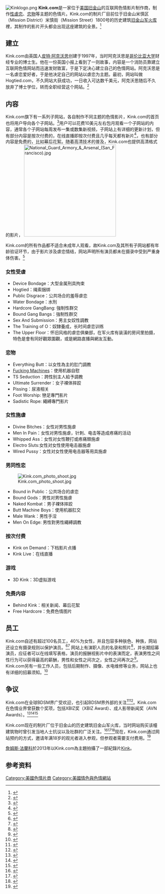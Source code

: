 [[File:Kinklogo.png|thumb]]
'''Kink.com'''是一家位于[[美国|美国]][[旧金山|旧金山]]的互联网色情影片制作商，制作[[性虐恋|性虐恋]]、[[恋物|恋物]]等主题的色情片。Kink.com的制片厂目前位于旧金山米慎区（Mission District）米慎街（Mission Street）1800号的历史建筑[[旧金山军火库|旧金山军火库]]裡，其制作的影片开头都会出现这座建筑的全景。<ref>{{Cite web |url=http://www.sfgate.com/cgi-bin/article.cgi?f=/c/a/2007/01/13/BAG0INI8PD1.DTL |title=Ex-armory turns into porn site |author=Steve Rubenstein |date=2007年1月13日 |publisher=San Francisco Bay Area |language=en |accessdate=2012年2月9日 |archive-date=2011年11月15日 |archive-url=https://web.archive.org/web/20111115113142/http://www.sfgate.com/cgi-bin/article.cgi?f=%2Fc%2Fa%2F2007%2F01%2F13%2FBAG0INI8PD1.DTL |dead-url=no }}</ref>

==建立==
Kink.com由英国人[[皮特·阿克沃思|皮特·阿克沃思]]创建于1997年，当时阿克沃思是[[哥伦比亚大学|哥伦比亚大学]]财经专业的博士生。他在一份英国小报上看到了一则故事，内容是一个消防员靠建立互联网色情网站而迅速发财致富，于是下定决心建立自己的色情网站。阿克沃思是一名虐恋爱好者，于是他决定自己的网站以虐恋为主题。最初，网站叫做Hogtied.com，不久网站大获成功，一日收入可达数千美元，阿克沃思随后不久放弃了博士学位，转而全职经营这个网站。<ref>{{Cite web |url= http://www.nytimes.com/2007/04/29/magazine/29kink.t.html |title= A Disciplined Business |author= JON MOOALLEM |date= 2007年4月29日 |publisher= The New York Times |language= en |accessdate= 2012年2月9日 |archive-date= 2017年10月14日 |archive-url= https://web.archive.org/web/20171014124045/http://www.nytimes.com/2007/04/29/magazine/29kink.t.html |dead-url= no }}</ref>
==内容==
Kink.com旗下有一系列子网站，各自制作不同主题的色情影片，Kink.com的首页也将用户导向各个子网站。<ref>{{Cite web|url=http://www.kink.com/k/sites.jsp|title=Sites|publisher=Kink.com|language=en|accessdate=2012年2月9日|deadurl=yes|archiveurl=https://web.archive.org/web/20120123091031/http://www.kink.com/k/sites.jsp|archivedate=2012年1月23日}}</ref>用户可以花费10美元左右包月观看一个子网站的内容，通常各个子网站每周发布一集或数集新视频，子网站上有详细的更新计划，但有部分内容是按次付费的，在线直播即按次付费且几乎每天都有新片<ref>{{Cite web|url=http://www.kink.com/k/calendar.jsp|title=Calendar|publisher=Kink.com|language=en|accessdate=2012年2月9日|archive-url=https://web.archive.org/web/20120229142322/http://www.kink.com/k/calendar.jsp|archive-date=2012年2月29日|dead-url=yes}}</ref>，也有部分内容是免费的，比如幕后花絮。随着高清技术的普及，Kink.com也提供高清格式的影片，
[[File:National_Guard_Armory_&_Arsenal_(San_Francisco).jpg|300px]]

Kink.com的所有作品都不适合未成年人观看，故Kink.com及其所有子网站都有年龄验证环节，由于影片涉及虐恋情结，网站声明所有演员都未在摄录中受到严重身体伤害。<ref>{{Cite web|url=http://www.kink.com/|title=Home|publisher=Kink.com|language=en|accessdate=2012年2月9日|quote=All material shown on this website is consensual.  No model was harmed during the filming of these movies.|archive-date=2021年2月1日|archive-url=https://web.archive.org/web/20210201073736/https://www.kink.com/|dead-url=no}}</ref>
===女性受虐===
*Device Bondage：大型金属刑具拘束
*Hogtied：绳索捆绑
*Public Disgrace：公共场合的羞辱虐恋
*Water Bondage：水刑
*Hardcore GangBang: 強制性群交
*Bound Gang Bangs：強制性群交
*Sex And Submission：男主女奴性調教
*The Training of O：奴隸養成，长时间虐恋训练
*The Upper Floor：怀旧风格的虐恋俱樂部，在军火库有装潢的房间里拍摄，特色是會有同好觀眾圍觀，或是網路直播與網友互動。

===恋物===
*Everything Butt：以女性為主的肛门調教
*[[Fucking_Machines|Fucking Machines]]：使用机器自慰
*TS Seduction：跨性别主人給予調教
*Ultimate Surrender：女子裸体摔跤
*Pissing：尿液相关
*Foot Worship: 戀足專門影片
*Sadistic Rope: 繩縛專門影片

===女性施虐===
*Divine Bitches：女性对男性施虐
*Men In Pain：女性对男性施虐，针刺、电击等造成疼痛的活动
*Whipped Ass：女性对女性鞭打或疼痛類施虐
*Electro Sluts:女性对女性使用电击器施虐
*Wired Pussy：女性对女性使用电击器等用具施虐

===男同性恋===
[[File:Kink.com_photo_shoot.jpg|thumb]]
*Bound in Public：公共场合的虐恋
*Bound Gods：男性对男性施虐
*Naked Kombat：男子裸体摔跤
*Butt Machine Boys：使用机器肛交
*Male Wank：男性手淫
*Men On Edge: 男性對男性繩縛調教

===按次付费===
*Kink on Demand：下档影片点播
*Kink Live：在线直播

===游戏===
*3D Kink：3D虚拟游戏
===免费内容===
*Behind Kink：相关新闻、幕后花絮
*Free Hardcore：免费色情图片

==员工==
Kink.com自述有超过100名员工，40%为女性，并且包容多种肤色、种族，网站还设立有摄录规则以保护演员。<ref>{{Cite web|url=http://www.kink.com/k/values.jsp|title=Values|publisher=Kink.com|language=en|accessdate=2012年2月9日|archive-date=2014年8月14日|archive-url=https://web.archive.org/web/20140814194341/http://www.kink.com/k/values.jsp|dead-url=no}}</ref><ref>{{Cite web|url=http://www.kink.com/k/shooting_rules.jsp|title=Shooting Rules|publisher=Kink.com|language=en|accessdate=2012年2月9日|archive-url=https://web.archive.org/web/20120522111616/http://www.kink.com/k/shooting_rules.jsp|archive-date=2012年5月22日|dead-url=yes}}</ref>
网站上有演职人员的名录和照片<ref>{{Cite web|url=http://www.kink.com/k/models.jsp|title=Models|publisher=Kink.com|language=en|accessdate=2012年2月9日|deadurl=yes|archiveurl=https://web.archive.org/web/20120510115749/http://www.kink.com/k/models.jsp|archivedate=2012年5月10日}}</ref>，并长期招募演员，应征者可以在线填写表格，演员的报酬视影片中的表演而定，表演男性之间性行为可以获得最高的薪酬，男性和女性之间次之，女性之间再次之<ref>{{Cite web|url=http://www.kink.com/k/model_call.jsp|title=Become a Model|publisher=Kink.com|language=en|accessdate=2012年2月9日|archive-date=2015年2月5日|archive-url=https://web.archive.org/web/20150205033759/http://www.kink.com/k/model_call.jsp|dead-url=no}}</ref>。
Kink.com另有一些工作人员，包括后期制作、摄像、水电维修等业务，网站上也有详细的招募须知。<ref>{{Cite web|url=http://www.kink.com/k/jobs.jsp|title=Jobs|publisher=Kink.com|language=en|accessdate=2012年2月9日|archive-date=2015年3月9日|archive-url=https://web.archive.org/web/20150309142144/http://www.kink.com/k/jobs.jsp|dead-url=no}}</ref>

==争议==
Kink.com在全球BDSM界广受欢迎，也引起BDSM界外部的关注<ref>{{cite web  | language = en  | author = Carl Frankel  | url = http://www.alternet.org/sex/147084/kinky_sex%3A_when_did_bdsm_become_so_wildly_popular/?page=4  | title = Kinky Sex: When Did BDSM Become So Wildly Popular?  | publisher = AlterNet  | accessdate = 2012年2月10日  | archive-date = 2010年6月14日  | archive-url = https://web.archive.org/web/20100614231809/http://www.alternet.org/sex/147084/kinky_sex:_when_did_bdsm_become_so_wildly_popular/?page=4  | dead-url = no  }}</ref><ref>{{cite web |language =en |author =Amanda Coggin |url =http://www.divinecaroline.com/22079/44984-kink-com-everyone |title =Kink.com: Something for Everyone |publisher =DivineCaroline |accessdate =2012年2月10日 |deadurl =yes |archiveurl =https://web.archive.org/web/20100731074207/http://www.divinecaroline.com/22079/44984-kink-com-everyone |archivedate =2010年7月31日 }}</ref>。Kink.com在色情业界曾获数个奖项，包括XBIZ奖（XBIZ Award）、成人影带新闻奖（AVN Awards）。<ref>{{Cite web |url=http://www.xbiz.com/news/115720 |title=XBIZ Announces Finalist Nominees for 2010 XBIZ Awards |author=Steve Javors |date=2009年12月6日 |publisher=XBIZ |language=en |accessdate=2012年2月9日 |archive-date=2010年1月16日 |archive-url=https://web.archive.org/web/20100116110836/http://www.xbiz.com/news/115720 |dead-url=no }}</ref><ref>{{Cite web |url=http://business.avn.com/articles/video/AVN-Announces-the-Winners-of-the-2011-AVN-Awards-421782.html |title=AVN Announces the Winners of the 2011 AVN Awards |date=2011年1月9日 |publisher=AVN |language=en |accessdate=2012年2月9日 |archive-date=2012年3月25日 |archive-url=https://www.webcitation.org/66QSy3TEs?url=http://business.avn.com/articles/video/AVN-Announces-the-Winners-of-the-2011-AVN-Awards-421782.html |dead-url=no }}</ref><ref>{{Cite web|url=http://xbizawards.xbiz.com/winners.php|title=Winners|publisher=AVN|language=en|accessdate=2012年2月9日|archive-date=2015年12月8日|archive-url=https://web.archive.org/web/20151208230831/http://xbizawards.xbiz.com/winners.php|dead-url=no}}</ref>

Kink.com现在的制片厂位于旧金山的历史建筑旧金山军火库，当时网站购买该幢建筑物时曾引发当地人士抗议以及社群的广泛关注。<ref>{{Cite web |url= http://www.sfgate.com/cgi-bin/article.cgi?file=/baycitynews/archive/2007/01/09/kink09.DTL |title= Kink.com buys SF Armory |date= 2007年1月9日 |publisher= San Francisco Bay Area |language= en |accessdate= 2012年2月8日 |archive-date= 2007年1月27日 |archive-url= https://web.archive.org/web/20070127184240/http://www.sfgate.com/cgi-bin/article.cgi%3Ffile%3D/baycitynews/archive/2007/01/09/kink09.DTL |dead-url= no }}</ref><ref>{{Cite web |url=http://www.sfarmory.com/history.php |title=Planning Commission hears Kink.com case |author=Liz Highleyman |publisher=The Bay Area Reporter Online |date=2007年3月15日 |language=en |accessdate=2012年2月8日 |deadurl=yes |archiveurl=https://web.archive.org/web/20110924085713/http://www.sfarmory.com/history.php |archivedate=2011年9月24日 }}</ref><ref>{{Cite web|url=http://www.sfgate.com/cgi-bin/article.cgi?f=/c/a/2007/01/26/BAG5RNPKIV1.DTL|title=No welcome mat for adult film studio Activists prefer building be used for housing|author=Marisa Lagos|date=2007年1月26日|publisher=San Francisco Bay Area|language=en|accessdate=2012年2月8日|archive-date=2011年5月25日|archive-url=https://web.archive.org/web/20110525021652/http://www.sfgate.com/cgi-bin/article.cgi?f=%2Fc%2Fa%2F2007%2F01%2F26%2FBAG5RNPKIV1.DTL|dead-url=no}}</ref>现在，Kink.com通过网站预约的方式，邀请年满18岁的观光者进入参观，但参观者需要支付费用。<ref>{{cite web |language =en |url =http://www.sfarmory.com/tours.php |title =Tour |publisher =SFArmory.com |accessdate =2012年2月10日 |deadurl =yes |archiveurl =https://web.archive.org/web/20120213164314/http://www.sfarmory.com/tours.php |archivedate =2012年2月13日 }}</ref>

[[詹姆斯·法蘭科|詹姆斯·法蘭科]]於2013年以Kink.com為主題拍攝了一部紀錄片[[Kink|Kink]]。

==参考资料==
<references/>

{{BDSM}}
{{American pornographic film studios}}

[[Category:美國色情片商|Category:美國色情片商]]
[[Category:美國情色與色情網站|Category:美國情色與色情網站]]